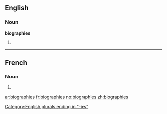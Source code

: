 ==English==

===Noun===
'''biographies'''

# {{plural of|[[biography]]}}

[[Category:English plurals ending in "-ies"]]

----

==French==

===Noun===
{{infl|fr|plural}} {{f|p}}

# {{plural of|biographie|lang=French}}

[[ar:biographies]]
[[fr:biographies]]
[[no:biographies]]
[[zh:biographies]]
